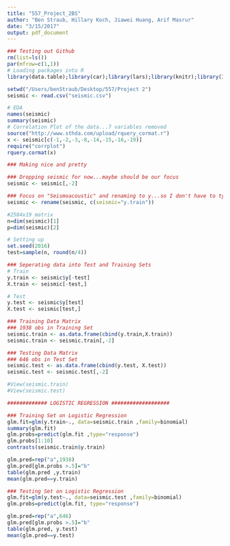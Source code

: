 ```yaml
---
title: "557_Project_2BS"
author: "Ben Straub, Hillary Koch, Jiawei Huang, Arif Masrur"
date: "3/15/2017"
output: pdf_document
---
```


```r
### Testing out Github
rm(list=ls())
par(mfrow=c(1,1))
# Loading packages into R
library(data.table);library(car);library(lars);library(knitr);library(ISLR);library(leaps);library(glmnet);library(MASS);library(reshape)

setwd("/Users/benStraub/Desktop/557/Project 2")
seismic <- read.csv("seismic.csv")
```

```r
# EDA
names(seismic)
summary(seismic)
# Correlation Plot of the data...7 variables removed
source("http://www.sthda.com/upload/rquery_cormat.r")
x <- seismic[c(-1,-2,-3,-8,-14,-15,-16,-19)]
require("corrplot")
rquery.cormat(x)       
```

```r
### Making nice and pretty

### Dropping seismic for now...maybe should be our focus
seismic <- seismic[,-2]

### Focus on "Seismoacoustic" and renaming to y...so I don't have to type it!!
seismic <- rename(seismic, c(seismic="y.train"))

#2584x19 matrix
n=dim(seismic)[1]
p=dim(seismic)[2]

# Setting up 
set.seed(2016)
test=sample(n, round(n/4))

### Seperating data into Test and Training Sets
# Train
y.train <- seismic$y[-test]
X.train <- seismic[-test,]

# Test
y.test <- seismic$y[test]
X.test <- seismic[test,]

### Training Data Matrix
### 1938 obs in Training Set
seismic.train <- as.data.frame(cbind(y.train,X.train))
seismic.train <- seismic.train[,-2]

### Testing Data Matrix
### 646 obs in Test Set
seismic.test <- as.data.frame(cbind(y.test, X.test))
seismic.test <- seismic.test[,-2]

#View(seismic.train)
#View(seismic.test)
```


```r

############# LOGISTIC REGRESSION ###################

### Training Set on Logistic Regression
glm.fit=glm(y.train~., data=seismic.train ,family=binomial)
summary(glm.fit)
glm.probs=predict(glm.fit ,type="response")
glm.probs[1:10]
contrasts(seismic.train$y.train)

glm.pred=rep("a",1938)
glm.pred[glm.probs >.5]="b"
table(glm.pred ,y.train)
mean(glm.pred==y.train)

### Testing Set on Logistic Regression
glm.fit=glm(y.test~., data=seismic.test ,family=binomial)
glm.probs=predict(glm.fit, type="response")

glm.pred=rep("a",646)
glm.pred[glm.probs >.5]="b"
table(glm.pred, y.test)
mean(glm.pred==y.test)
```
